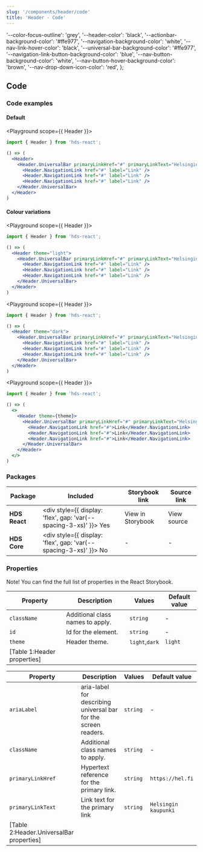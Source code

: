 ```yaml
---
slug: '/components/header/code'
title: 'Header - Code'
---
```



  '--color-focus-outline': 'grey',
  '--header-color': 'black',
  '--actionbar-background-color': '#ffe977',
  '--navigation-background-color': 'white',
  '--nav-link-hover-color': 'black',
  '--universal-bar-background-color': '#ffe977',
  '--navigation-link-button-background-color': 'blue',
  '--nav-button-background-color': 'white',
  '--nav-button-hover-background-color': 'brown',
  '--nav-drop-down-icon-color': 'red',
};


## Code

### Code examples

#### Default

<Playground scope={{ Header }}>

```jsx
import { Header } from 'hds-react';

() => (
  <Header>
    <Header.UniversalBar primaryLinkHref="#" primaryLinkText="Helsingin kaupunki">
      <Header.NavigationLink href="#" label="Link" />
      <Header.NavigationLink href="#" label="Link" />
      <Header.NavigationLink href="#" label="Link" />
    </Header.UniversalBar>
  </Header>
)
```

</Playground>

#### Colour variations

<Playground scope={{ Header }}>

```jsx
import { Header } from 'hds-react';

() => (
  <Header theme="light">
    <Header.UniversalBar primaryLinkHref="#" primaryLinkText="Helsingin kaupunki">
      <Header.NavigationLink href="#" label="Link" />
      <Header.NavigationLink href="#" label="Link" />
      <Header.NavigationLink href="#" label="Link" />
    </Header.UniversalBar>
  </Header>
)
```

</Playground>

<Playground scope={{ Header }}>

```jsx
import { Header } from 'hds-react';

() => (
  <Header theme="dark">
    <Header.UniversalBar primaryLinkHref="#" primaryLinkText="Helsingin kaupunki">
      <Header.NavigationLink href="#" label="Link" />
      <Header.NavigationLink href="#" label="Link" />
      <Header.NavigationLink href="#" label="Link" />
    </Header.UniversalBar>
  </Header>
)
```

</Playground>


<Playground scope={{ Header }}>

```jsx
import { Header } from 'hds-react';

() => (
  <>
    <Header theme={theme}>
      <Header.UniversalBar primaryLinkHref="#" primaryLinkText="Helsingin kaupunki">
        <Header.NavigationLink href="#">Link</Header.NavigationLink>
        <Header.NavigationLink href="#">Link</Header.NavigationLink>
        <Header.NavigationLink href="#">Link</Header.NavigationLink>
      </Header.UniversalBar>
    </Header>
  </>
)
```

</Playground>

### Packages

| Package       | Included                                                                                        | Storybook link                                                                                                                                         | Source link                                                                                                                                                                                                         |
| ------------- | ----------------------------------------------------------------------------------------------- | ------------------------------------------------------------------------------------------------------------------------------------------------------ | ------------------------------------------------------------------------------------------------------------------------------------------------------------------------------------------------------------------- |
| **HDS React** | <div style={{ display: 'flex', gap: 'var(--spacing-3-xs)' }}><IconCheckCircleFill /> Yes </div> | <Link openInNewTab openInNewTabAriaLabel="Opens in a new tab" href="/storybook/react/?path=/story/components-header--example">View in Storybook</Link> | <ExternalLink openInNewTab openInNewTabAriaLabel="Opens in a new tab" href="https://github.com/City-of-Helsinki/helsinki-design-system/tree/master/packages/react/src/components/header">View source</ExternalLink> |
| **HDS Core**  | <div style={{ display: 'flex', gap: 'var(--spacing-3-xs)' }}><IconCrossCircle /> No </div>      | -                                                                                                                                                      | -                                                                                                                                                                                                                   |

### Properties

Note! You can find the full list of properties in the <Link openInNewTab openInNewTabAriaLabel="Opens in a new tab" href="/storybook/react/?path=/story/components-headeruniversalbar--default">React Storybook.</Link>

| Property                    | Description                      | Values         | Default value |
| --------------------------- | -------------------------------- | -------------- | ------------- |
| `className`                 | Additional class names to apply. | `string`       | -             |
| `id`                        | Id for the element.              | `string`       | -             |
| `theme`                     | Header theme.                    | `light`,`dark` | `light`       |
| [Table 1:Header properties] |

| Property                                | Description                                                     | Values   | Default value        |
| --------------------------------------- | --------------------------------------------------------------- | -------- | -------------------- |
| `ariaLabel`                             | aria-label for describing universal bar for the screen readers. | `string` | -                    |
| `className`                             | Additional class names to apply.                                | `string` | -                    |
| `primaryLinkHref`                       | Hypertext reference for the primary link.                       | `string` | `https://hel.fi`     |
| `primaryLinkText`                       | Link text for the primary link                                  | `string` | `Helsingin kaupunki` |
| [Table 2:Header.UniversalBar properties] |
